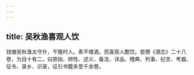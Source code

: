 ```yaml
---
---
---
```

title: 吴秋渔喜观人饮
---



钱塘吴秋渔太守升，干隆时人。素不嗜酒，而喜观人酣饮。尝撰《酒志》二十八卷，为目十有二，曰原始、辨性、述义、备法、详品、稽典、列事、纪言、考器、征令、录乡、识录，征引书籍多至千余卷。